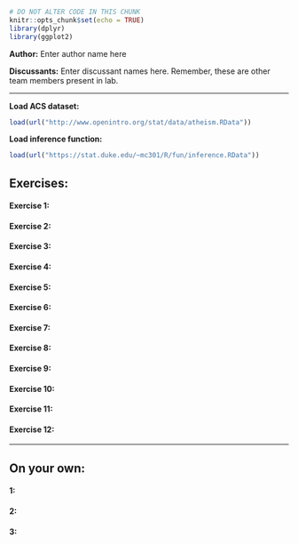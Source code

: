 ```r
# DO NOT ALTER CODE IN THIS CHUNK
knitr::opts_chunk$set(echo = TRUE)
library(dplyr)
library(ggplot2)
```

**Author:** Enter author name here

**Discussants:** Enter discussant names here. Remember, these are other team members present in lab.

* * *

**Load ACS dataset:**
```r
load(url("http://www.openintro.org/stat/data/atheism.RData"))
```

**Load inference function:**
```r
load(url("https://stat.duke.edu/~mc301/R/fun/inference.RData"))
```


## Exercises:

#### Exercise 1: 


#### Exercise 2: 


#### Exercise 3: 


#### Exercise 4: 


#### Exercise 5:


#### Exercise 6:


#### Exercise 7:


#### Exercise 8:


#### Exercise 9:


#### Exercise 10:


#### Exercise 11:


#### Exercise 12:

* * *

## On your own:

#### 1: 


#### 2: 


#### 3:




